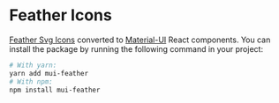 
<Meta title="Icons" />

# Feather Icons

[Feather Svg Icons](https://github.com/feathericons/feather) converted to [Material-UI](https://github.com/mui-org/material-ui) React components. You can install the package by running the following command in your project:

```sh
# With yarn:
yarn add mui-feather
# With npm:
npm install mui-feather
```

<Icons />
